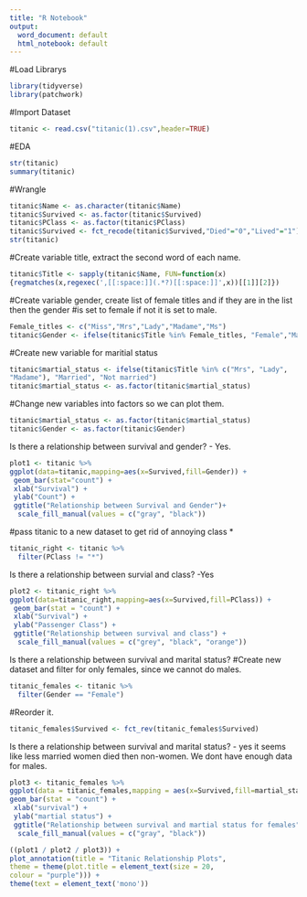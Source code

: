 ---
title: "R Notebook"
output:
  word_document: default
  html_notebook: default
---

#Load Librarys
```{r}
library(tidyverse)
library(patchwork)
```

#Import Dataset
```{r}
titanic <- read.csv("titanic(1).csv",header=TRUE)
```

#EDA
```{r}
str(titanic)
summary(titanic)
```

#Wrangle
```{r}
titanic$Name <- as.character(titanic$Name)
titanic$Survived <- as.factor(titanic$Survived)
titanic$PClass <- as.factor(titanic$PClass)
titanic$Survived <- fct_recode(titanic$Survived,"Died"="0","Lived"="1")
str(titanic)
```
#Create variable title, extract the second word of each name.
```{r}
titanic$Title <- sapply(titanic$Name, FUN=function(x) 
{regmatches(x,regexec(',[[:space:]](.*?)[[:space:]]',x))[[1]][2]})
```
#Create variable gender, create list of female titles and if they are in the list then the gender #is set to female if not it is set to male.
```{r}
Female_titles <- c("Miss","Mrs","Lady","Madame","Ms")
titanic$Gender <- ifelse(titanic$Title %in% Female_titles, "Female","Male")
```
#Create new variable for maritial status
```{r}
titanic$martial_status <- ifelse(titanic$Title %in% c("Mrs", "Lady", 
"Madame"), "Married", "Not married")
titanic$martial_status <- as.factor(titanic$martial_status)
```

#Change new variables into factors so we can plot them.
```{r}
titanic$martial_status <- as.factor(titanic$martial_status)
titanic$Gender <- as.factor(titanic$Gender)
```

Is there a relationship between survival and gender? - Yes.
```{r}
plot1 <- titanic %>% 
ggplot(data=titanic,mapping=aes(x=Survived,fill=Gender)) +
 geom_bar(stat="count") +
 xlab("Survival") +
 ylab("Count") +
 ggtitle("Relationship between Survival and Gender")+
  scale_fill_manual(values = c("gray", "black"))
```
#pass titanic to a new dataset to get rid of annoying class *
```{r}
titanic_right <- titanic %>% 
  filter(PClass != "*")
```
Is there a relationship between survial and class? -Yes
```{r}
plot2 <- titanic_right %>% 
ggplot(data=titanic_right,mapping=aes(x=Survived,fill=PClass)) +
 geom_bar(stat = "count") +
 xlab("Survival") +
 ylab("Passenger Class") +
 ggtitle("Relationship between survival and class") +
  scale_fill_manual(values = c("grey", "black", "orange"))
```

Is there a relationship between survival and marital status?
#Create new dataset and filter for only females, since we cannot do males.
```{r}
titanic_females <- titanic %>% 
  filter(Gender == "Female")
```
#Reorder it.
```{r}
titanic_females$Survived <- fct_rev(titanic_females$Survived) 
```
Is there a relationship between survival and marital status? - yes it seems like less married women died then non-women. We dont have enough data for males.
```{r}
plot3 <- titanic_females %>% 
ggplot(data = titanic_females,mapping = aes(x=Survived,fill=martial_status)) +
geom_bar(stat = "count") +
 xlab("survival") +
 ylab("martial status") +
 ggtitle("Relationship between survival and martial status for females") +
  scale_fill_manual(values = c("gray", "black"))
```

```{r}
((plot1 / plot2 / plot3)) +
plot_annotation(title = "Titanic Relationship Plots",
theme = theme(plot.title = element_text(size = 20,
colour = "purple"))) +
theme(text = element_text('mono'))
```

